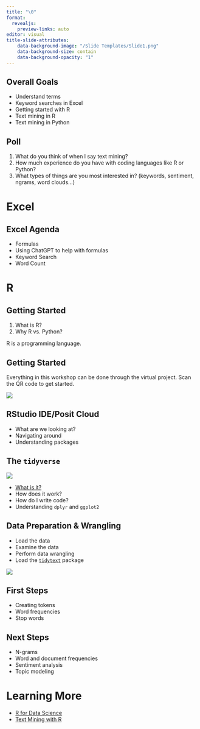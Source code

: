 ```yaml
---
title: "\0"
format: 
  revealjs:
    preview-links: auto
editor: visual
title-slide-attributes:
    data-background-image: "/Slide Templates/Slide1.png"
    data-background-size: contain
    data-background-opacity: "1"
---
```


##  {background-image="/Slide Templates/Slide2.png" background-size="contain"}

## Overall Goals {background-image="/Slide Templates/Slide7.png" background-size="contain"}

-   Understand terms
-   Keyword searches in Excel
-   Getting started with R
-   Text mining in R
-   Text mining in Python

## Poll {background-image="/Slide Templates/Slide7.png" background-size="contain"}

1. What do you think of when I say text mining?
2. How much experience do you have with coding languages like R or Python?
3. What types of things are you most interested in? (keywords, sentiment, ngrams, word clouds...)

# Excel {background-image="/Slide Templates/Slide3.png" background-size="contain"}

## Excel Agenda {background-image="/Slide Templates/Slide7.png" background-size="contain"}

-   Formulas
-   Using ChatGPT to help with formulas
-   Keyword Search
-   Word Count

# R {background-image="/Slide Templates/Slide3.png" background-size="contain"}

## Getting Started {background-image="/Slide Templates/Slide7.png" background-size="contain"}

1.  What is R?
2.  Why R vs. Python?

::: {.notes}
R is a programming language.
:::

## Getting Started {background-image="/Slide Templates/Slide7.png" background-size="contain"}

::: {.callout-tip}
Everything in this workshop can be done through the virtual project. Scan the QR code to get started.
:::

![](Images/qr_code.png){fig-align="center"}

## RStudio IDE/Posit Cloud {background-image="/Slide Templates/Slide7.png" background-size="contain"}

-   What are we looking at?
-   Navigating around
-   Understanding packages

## The `tidyverse` {background-image="/Slide Templates/Slide7.png" background-size="contain"}

![](Images/tidyverse-logo.png){fig-align="center"}

-   [What is it?](https://www.tidyverse.org)
-   How does it work?
-   How do I write code?
-   Understanding `dplyr` and `ggplot2`

## Data Preparation & Wrangling {background-image="/Slide Templates/Slide7.png" background-size="contain"}

- Load the data
- Examine the data
- Perform data wrangling
- Load the [`tidytext`](https://juliasilge.github.io/tidytext/index.html) package

![](Images/tidytext-logo.png){fig-align="center"}

## First Steps {background-image="/Slide Templates/Slide7.png" background-size="contain"}

- Creating tokens
- Word frequencies
- Stop words

## Next Steps {background-image="/Slide Templates/Slide7.png" background-size="contain"}

- N-grams
- Word and document frequencies
- Sentiment analysis
- Topic modeling

# Learning More  {background-image="/Slide Templates/Slide4.png" background-size="contain"}

- [R for Data Science](https://r4ds.had.co.nz)
- [Text Mining with R](https://www.tidytextmining.com/index.html)